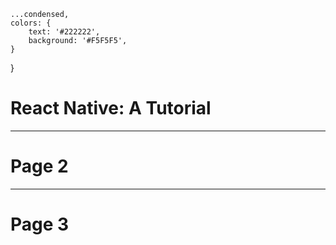 
    ...condensed,
    colors: {
        text: '#222222',
        background: '#F5F5F5',
    }
}

# React Native: A Tutorial

---

# Page 2

---

# Page 3
